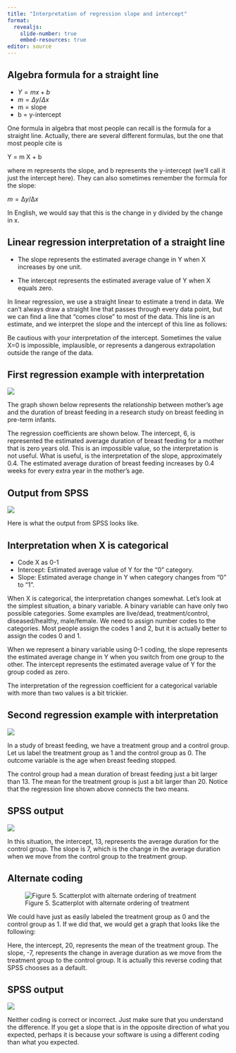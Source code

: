 ```yaml
---
title: "Interpretation of regression slope and intercept"
format: 
  revealjs:
    slide-number: true
    embed-resources: true
editor: source
---
```


## Algebra formula for a straight line

-   $Y=mx+b$
-   $m = \Delta y / \Delta x$
-   m = slope
-   b = y-intercept

::: notes
One formula in algebra that most people can recall is the formula for a straight line. Actually, there are several different formulas, but the one that most people cite is

Y = m X + b

where m represents the slope, and b represents the y-intercept (we'll call it just the intercept here). They can also sometimes remember the formula for the slope:

$m = \increment y / \increment x$

In English, we would say that this is the change in y divided by the change in x.
:::

## Linear regression interpretation of a straight line

-   The slope represents the estimated average change in Y when X increases by one unit.

-   The intercept represents the estimated average value of Y when X equals zero.

::: notes
In linear regression, we use a straight linear to estimate a trend in data. We can't always draw a straight line that passes through every data point, but we can find a line that "comes close" to most of the data. This line is an estimate, and we interpret the slope and the intercept of this line as follows:

Be cautious with your interpretation of the intercept. Sometimes the value X=0 is impossible, implausible, or represents a dangerous extrapolation outside the range of the data.
:::

## First regression example with interpretation

![](http://www.pmean.com/new-images/02/lin_coef-0201.gif)

::: notes
The graph shown below represents the relationship between mother's age and the duration of breast feeding in a research study on breast feeding in pre-term infants.

The regression coefficients are shown below. The intercept, 6, is represented the estimated average duration of breast feeding for a mother that is zero years old. This is an impossible value, so the interpretation is not useful. What is useful, is the interpretation of the slope, approximately 0.4. The estimated average duration of breast feeding increases by 0.4 weeks for every extra year in the mother's age.
:::

## Output from SPSS

![](http://www.pmean.com/new-images/02/lin_coef-0202.gif)

::: notes
Here is what the output from SPSS looks like.
:::

## Interpretation when X is categorical

-   Code X as 0-1
-   Intercept: Estimated average value of Y for the "0" category.
-   Slope: Estimated average change in Y when category changes from "0" to "1".

::: notes
When X is categorical, the interpretation changes somewhat. Let's look at the simplest situation, a binary variable. A binary variable can have only two possible categories. Some examples are live/dead, treatment/control, diseased/healthy, male/female. We need to assign number codes to the categories. Most people assign the codes 1 and 2, but it is actually better to assign the codes 0 and 1.

When we represent a binary variable using 0-1 coding, the slope represents the estimated average change in Y when you switch from one group to the other. The intercept represents the estimated average value of Y for the group coded as zero.

The interpretation of the regression coefficient for a categorical variable with more than two values is a bit trickier.
:::

## Second regression example with interpretation

![](http://www.pmean.com/new-images/02/lin_coef-0203.gif)

::: notes
In a study of breast feeding, we have a treatment group and a control group. Let us label the treatment group as 1 and the control group as 0. The outcome variable is the age when breast feeding stopped.

The control group had a mean duration of breast feeding just a bit larger than 13. The mean for the treatment group is just a bit larger than 20. Notice that the regression line shown above connects the two means.
:::

## SPSS output

![](http://www.pmean.com/new-images/02/lin_coef-0204.gif)

::: notes
In this situation, the intercept, 13, represents the average duration for the control group. The slope is 7, which is the change in the average duration when we move from the control group to the treatment group.
:::

## Alternate coding

![Figure 5. Scatterplot with alternate ordering of treatment](http://www.pmean.com/new-images/02/lin_coef-0205.gif)

::: notes
We could have just as easily labeled the treatment group as 0 and the control group as 1. If we did that, we would get a graph that looks like the following:

Here, the intercept, 20, represents the mean of the treatment group. The slope, -7, represents the change in average duration as we move from the treatment group to the control group. It is actually this reverse coding that SPSS chooses as a default.
:::

## SPSS output

![](http://www.pmean.com/new-images/02/lin_coef-0206.gif)

::: notes
Neither coding is correct or incorrect. Just make sure that you understand the difference. If you get a slope that is in the opposite direction of what you expected, perhaps it is because your software is using a different coding than what you expected.
:::
